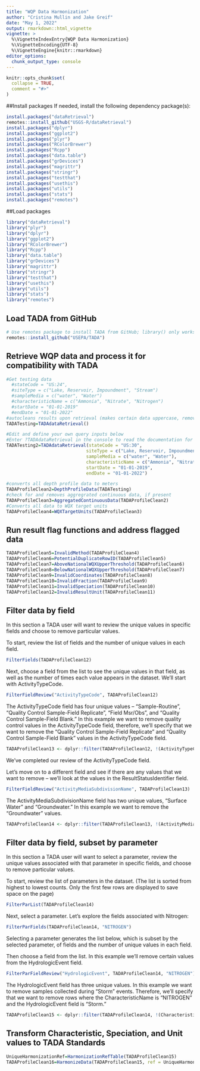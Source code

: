 ```yaml
---
title: "WQP Data Harmonization"
author: "Cristina Mullin and Jake Greif"
date: "May 1, 2022"
output: rmarkdown::html_vignette
vignette: >
  %\VignetteIndexEntry{WQP Data Harmonization}
  %\VignetteEncoding{UTF-8}
  %\VignetteEngine{knitr::rmarkdown}
editor_options: 
  chunk_output_type: console
---
```

```r
knitr::opts_chunk$set(
  collapse = TRUE,
  comment = "#>"
)
```

##Install packages 
If needed, install the following dependency package(s):
```r
install.packages("dataRetrieval")
remotes::install_github("USGS-R/dataRetrieval")
install.packages("dplyr")
install.packages("ggplot2")
install.packages("plyr")
install.packages("RColorBrewer")
install.packages("Rcpp")
install.packages("data.table")
install.packages("grDevices")
install.packages("magrittr")
install.packages("stringr")
install.packages("testthat")
install.packages("usethis")
install.packages("utils")
install.packages("stats")
install.packages("remotes")
```

##Load packages
```r
library("dataRetrieval")
library("plyr")
library("dplyr")
library("ggplot2")
library("RColorBrewer")
library("Rcpp")
library("data.table")
library("grDevices")
library("magrittr")
library("stringr")
library("testthat")
library("usethis")
library("utils")
library("stats")
library("remotes")
```

## Load TADA from GitHub
```r
# Use remotes package to install TADA from GitHub; library() only works for CRAN packages
remotes::install_github("USEPA/TADA")
```

## Retrieve WQP data and process it for compatibility with TADA
```r
#Get testing data
  #stateCode = "US:24",
  #siteType = c("Lake, Reservoir, Impoundment", "Stream")
  #sampleMedia = c("water", "Water")
  #characteristicName = c("Ammonia", "Nitrate", "Nitrogen")
  #startDate = "01-01-2019"
  #endDate = "01-01-2022"
#autocleans results upon retrieval (makes certain data uppercase, removes true duplicates, removes non-water media, cleans results with special characters)
TADATesting=TADAdataRetrieval()

#Edit and define your own query inputs below
#Enter ?TADAdataRetrieval in the console to read the documentation for this function
TADATesting2=TADAdataRetrieval(stateCode = "US:30", 
                              siteType = c("Lake, Reservoir, Impoundment", "Stream"),
                              sampleMedia = c("water", "Water"),
                              characteristicName = c("Ammonia", "Nitrate", "Nitrogen"),
                              startDate = "01-01-2019",
                              endDate = "01-01-2022")
```

```r
#converts all depth profile data to meters
TADAProfileClean2=DepthProfileData(TADATesting)
#check for and removes aggregrated continuous data, if present
TADAProfileClean3=AggregatedContinuousData(TADAProfileClean2)
#Converts all data to WQX target units
TADAProfileClean4=WQXTargetUnits(TADAProfileClean3)
```

## Run result flag functions and address flagged data
```r
TADAProfileClean5=InvalidMethod(TADAProfileClean4)
TADAProfileClean6=PotentialDuplicateRowID(TADAProfileClean5)
TADAProfileClean7=AboveNationalWQXUpperThreshold(TADAProfileClean6)
TADAProfileClean8=BelowNationalWQXUpperThreshold(TADAProfileClean7)
TADAProfileClean9=InvalidCoordinates(TADAProfileClean8)
TADAProfileClean10=InvalidFraction(TADAProfileClean9)
TADAProfileClean11=InvalidSpeciation(TADAProfileClean10)
TADAProfileClean12=InvalidResultUnit(TADAProfileClean11)
```

## Filter data by field
In this section a TADA user will want to review the unique values in specific fields and choose to remove particular values. 

To start, review the list of fields and the number of unique values in each field.
```r
FilterFields(TADAProfileClean12)
```

Next, choose a field from the list to see the unique values in that field, as well as the number of times each value appears in the dataset. We'll start with ActivityTypeCode.
```r
FilterFieldReview("ActivityTypeCode", TADAProfileClean12)
```

The ActivityTypeCode field has four unique values -- "Sample-Routine", "Quality Control Sample-Field Replicate", "Field Msr/Obs", and "Quality Control Sample-Field Blank." In this example we want to remove quality control values in the ActivityTypeCode field, therefore, we'll specify that we want to remove the "Quality Control Sample-Field Replicate" and "Quality Control Sample-Field Blank" values in the ActivityTypeCode field.
```r
TADAProfileClean13 <- dplyr::filter(TADAProfileClean12, !(ActivityTypeCode %in% c("Quality Control Sample-Field Replicate", "Quality Control Sample-Field Blank")))
```

We've completed our review of the ActivityTypeCode field. 

Let's move on to a different field and see if there are any values that we want to remove -- we'll look at the values in the ResultStatusIdentifier field.
```r
FilterFieldReview("ActivityMediaSubdivisionName", TADAProfileClean13)
```

The ActivityMediaSubdivisionName field has two unique values, "Surface Water" and "Groundwater." In this example we want to remove the "Groundwater" values. 
```r
TADAProfileClean14 <- dplyr::filter(TADAProfileClean13, !(ActivityMediaSubdivisionName %in% "Groundwater"))
```

## Filter data by field, subset by parameter
In this section a TADA user will want to select a parameter, review the unique values associated with that parameter in specific fields, and choose to remove particular values. 

To start, review the list of parameters in the dataset. (The list is sorted from highest to lowest counts. Only the first few rows are displayed to save space on the page) 
```r
FilterParList(TADAProfileClean14)
```

Next, select a parameter. Let's explore the fields associated with Nitrogen:
```r
FilterParFields(TADAProfileClean14, "NITROGEN")
```

Selecting a parameter generates the list below, which is subset by the selected parameter, of fields and the number of unique values in each field.

Then choose a field from the list. In this example we'll remove certain values from the HydrologicEvent field.
```r
FilterParFieldReview("HydrologicEvent", TADAProfileClean14, "NITROGEN")
```

The HydrologicEvent field has three unique values. In this example we want to remove samples collected during "Storm" events. Therefore, we'll specify that we want to remove rows where the CharacteristicName is "NITROGEN" and the HydrologicEvent field is "Storm." 
```r
TADAProfileClean15 <- dplyr::filter(TADAProfileClean14, !(CharacteristicName %in% "NITROGEN" & HydrologicEvent %in% "Storm"))
```

## Transform Characteristic, Speciation, and Unit values to TADA Standards
```r
UniqueHarmonizationRef=HarmonizationRefTable(TADAProfileClean15)
TADAProfileClean16=HarmonizeData(TADAProfileClean15, ref = UniqueHarmonizationRef)
```

